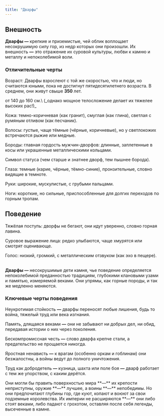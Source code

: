 ```yaml
---
title: "Дварфы"
---
```


## Внешность

**Дварфы —** крепкие и приземистые, чей облик воплощает несокрушимую силу гор, из недр которых они произошли. Их внешность **—** это отражение их суровой культуры, любви к камню и металлу и непоколебимой воли.

### Отличительные черты

Возраст: Дварфы взрослеют с той же скоростью, что и люди, но считаются юными, пока не достигнут пятидесятилетнего возраста. В среднем, они живут свыше **350** лет.

<Card title="Рост" icon="ruler" iconType="solid" horizontal>
  от 140 до 160 см.\
  (_однако мощное телосложение делает их тяжелее высоких рас!)_
</Card>

Кожа: темно-коричневая (как гранит), смуглая (как глина), светлая с румяным отливом (как песчаник).

Волосы: густые, чаще тёмные (чёрные, коричневые), но у светлокожих встречаются рыжие или медные.

Бороды: главная гордость мужчин-дворфов: длинные, заплетенные в косы или украшенные металлическими кольцами.

Символ статуса (чем старше и знатнее дворф, тем пышнее борода).

Глаза: темные (карие, чёрные, тёмно-синие), пронзительные, словно видящие в темноте.

Руки: широкие, мускулистые, с грубыми пальцами.

Ноги: короткие, но сильные, приспособленные для долгих переходов по горным тропам.

## Поведение

Тяжёлая поступь: дворфы не бегают, они идут уверенно, словно горная лавина.

Суровое выражение лица: редко улыбаются, чаще хмурятся или смотрят оценивающе.

Голос: низкий, громкий, с металлическим отзвуком (как эхо в пещере).

\
**Дварфы —** несокрушимые дети камня, чье поведение определяется непоколебимой преданностью традициям, глубокими клановыми узами и памятью, измеряемой веками. Они упрямы, как горные породы, и так же медленно меняются.

### Ключевые черты поведения

Неукротимая стойкость **—** дварфы переносят любые лишения, будь то война, тяжелый труд или века изгнания.

Память, длящаяся веками **—** они не забывают ни добрых дел, ни обид, передавая истории о них через поколения.

Бескомпромиссная честь **—** слово дварфа крепче стали, а предательство не прощается никогда.

Яростная ненависть **—** к врагам (особенно оркам и гоблинам) они безжалостны, а войны ведут до полного уничтожения.

Труд как добродетель **—** кузница, шахта или поле боя **—** дварф работает с тем же упорством, с каким дерётся.

<Tip>
  Они могли бы править поверхностью мира **—** их крепости неприступны, оружие **—** лучшее, а воины **—** непобедимы. Но они предпочитают глубины гор, где куют, копают и воюют за свои подземные королевства. Их империи не расширяются **—** они либо стоят веками, либо падают с грохотом, оставляя после себя легенды, высеченные в камне.
</Tip>